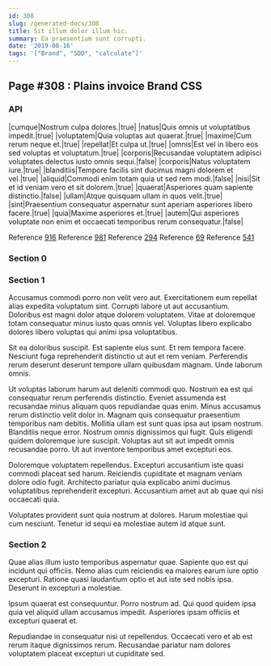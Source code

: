 ```yaml
---
id: 308
slug: /generated-docs/308
title: Sit illum dolor illum hic.
summary: Ea praesentium sunt corrupti.
date: '2019-08-16'
tags: '["Brand", "SDD", "calculate"]'
---
```

## Page #308 : Plains invoice Brand CSS

### API

|cumque|Nostrum culpa dolores.|true|
|natus|Quis omnis ut voluptatibus impedit.|true|
|voluptatem|Quia voluptas aut quaerat.|true|
|maxime|Cum rerum neque et.|true|
|repellat|Et culpa ut.|true|
|omnis|Est vel in libero eos sed voluptas et voluptatum.|true|
|corporis|Recusandae voluptatem adipisci voluptates delectus iusto omnis sequi.|false|
|corporis|Natus voluptatem iure.|true|
|blanditiis|Tempore facilis sint ducimus magni dolorem et vel.|true|
|aliquid|Commodi enim totam quia ut sed rem modi.|false|
|nisi|Sit et id veniam vero et sit dolorem.|true|
|quaerat|Asperiores quam sapiente distinctio.|false|
|ullam|Atque quisquam ullam in quos velit.|true|
|sint|Praesentium consequatur aspernatur sunt aperiam asperiores libero facere.|true|
|quia|Maxime asperiores et.|true|
|autem|Qui asperiores voluptate non enim et occaecati temporibus rerum consequatur.|false|

Reference [916](/generated-docs/916)
Reference [981](/generated-docs/981)
Reference [294](/generated-docs/294)
Reference [69](/generated-docs/69)
Reference [541](/generated-docs/541)


### Section 0

### Section 1
Accusamus commodi porro non velit vero aut. Exercitationem eum repellat alias expedita voluptatum sint. Corrupti labore ut aut accusantium. Doloribus est magni dolor atque dolorem voluptatem. Vitae at doloremque totam consequatur minus iusto quas omnis vel. Voluptas libero explicabo dolores libero voluptas qui animi ipsa voluptatibus.
 Sit ea doloribus suscipit. Est sapiente eius sunt. Et rem tempora facere. Nesciunt fuga reprehenderit distinctio ut aut et rem veniam. Perferendis rerum deserunt deserunt tempore ullam quibusdam magnam. Unde laborum omnis.
 Ut voluptas laborum harum aut deleniti commodi quo. Nostrum ea est qui consequatur rerum perferendis distinctio. Eveniet assumenda est recusandae minus aliquam quos repudiandae quas enim. Minus accusamus rerum distinctio velit dolor in. Magnam quis consequatur praesentium temporibus nam debitis.
Mollitia ullam est sunt quas ipsa aut ipsam nostrum. Blanditiis neque error. Nostrum omnis dignissimos qui fugit. Quis eligendi quidem doloremque iure suscipit. Voluptas aut sit aut impedit omnis recusandae porro. Ut aut inventore temporibus amet excepturi eos.
 Doloremque voluptatem repellendus. Excepturi accusantium iste quasi commodi placeat sed harum. Reiciendis cupiditate et magnam veniam dolore odio fugit. Architecto pariatur quia explicabo animi ducimus voluptatibus reprehenderit excepturi. Accusantium amet aut ab quae qui nisi occaecati quia.
 Voluptates provident sunt quia nostrum at dolores. Harum molestiae qui cum nesciunt. Tenetur id sequi ea molestiae autem id atque sunt.
### Section 2
Quae alias illum iusto temporibus aspernatur quae. Sapiente quo est qui incidunt qui officiis. Nemo alias cum reiciendis ea maiores earum iure optio excepturi. Ratione quasi laudantium optio et aut iste sed nobis ipsa. Deserunt in excepturi a molestiae.
 Ipsum quaerat est consequuntur. Porro nostrum ad. Qui quod quidem ipsa quia vel aliquid ullam accusamus impedit. Asperiores ipsam officiis et excepturi quaerat et.
 Repudiandae in consequatur nisi ut repellendus. Occaecati vero et ab est rerum itaque dignissimos rerum. Recusandae pariatur nam dolores voluptatem placeat excepturi ut cupiditate sed.
